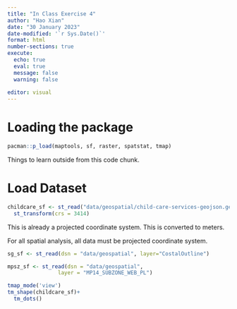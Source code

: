 ```yaml
---
title: "In Class Exercise 4"
author: "Hao Xian"
date: "30 January 2023"
date-modified: '`r Sys.Date()`'
format: html
number-sections: true
execute: 
  echo: true
  eval: true
  message: false
  warning: false
  
editor: visual
---
```


# Loading the package

```r
pacman::p_load(maptools, sf, raster, spatstat, tmap)
```

Things to learn outside from this code chunk.

# Load Dataset

```r
childcare_sf <- st_read("data/geospatial/child-care-services-geojson.geojson") %>%
  st_transform(crs = 3414)
```

This is already a projected coordinate system. This is converted to meters.

::: callout-note
For all spatial analysis, all data must be projected coordinate system.
:::

```r
sg_sf <- st_read(dsn = "data/geospatial", layer="CostalOutline")
```

```r
mpsz_sf <- st_read(dsn = "data/geospatial", 
                layer = "MP14_SUBZONE_WEB_PL")
```

```r
tmap_mode('view')
tm_shape(childcare_sf)+
  tm_dots()
```
